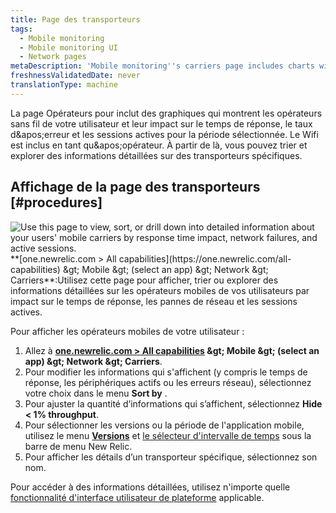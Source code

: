```yaml
---
title: Page des transporteurs
tags:
  - Mobile monitoring
  - Mobile monitoring UI
  - Network pages
metaDescription: 'Mobile monitoring''s carriers page includes charts with your mobile carriers and their response time impact, network failure rate, and active users.'
freshnessValidatedDate: never
translationType: machine
---
```


La page Opérateurs pour <InlinePopover type="mobile" />inclut des graphiques qui montrent les opérateurs sans fil de votre utilisateur et leur impact sur le temps de réponse, le taux d&amp;apos;erreur et les sessions actives pour la période sélectionnée. Le Wifi est inclus en tant qu&amp;apos;opérateur. À partir de là, vous pouvez trier et explorer des informations détaillées sur des transporteurs spécifiques.

## Affichage de la page des transporteurs [#procedures]

<img title="Mobile carriers" alt="Use this page to view, sort, or drill down into detailed information about your users' mobile carriers by response time impact, network failures, and active sessions." src="/images/mobile_screenshot-full_carriers-summary.webp" />

<figcaption>
  <DNT>**[one.newrelic.com &gt; All capabilities](https://one.newrelic.com/all-capabilities) &amp;gt; Mobile &amp;gt; (select an app) &amp;gt; Network &amp;gt; Carriers**</DNT>:Utilisez cette page pour afficher, trier ou explorer des informations détaillées sur les opérateurs mobiles de vos utilisateurs par impact sur le temps de réponse, les pannes de réseau et les sessions actives.
</figcaption>

Pour afficher les opérateurs mobiles de votre utilisateur :

1. Allez à <DNT>**[one.newrelic.com &gt; All capabilities](https://one.newrelic.com/all-capabilities) &amp;gt; Mobile &amp;gt; (select an app) &amp;gt; Network &amp;gt; Carriers**</DNT>.
2. Pour modifier les informations qui s'affichent (y compris le temps de réponse, les périphériques actifs ou les erreurs réseau), sélectionnez votre choix dans le menu <DNT>**Sort by**</DNT> .
3. Pour ajuster la quantité d’informations qui s’affichent, sélectionnez <DNT>**Hide &lt; 1% throughput**</DNT>.
4. Pour sélectionner les versions ou la période de l'application mobile, utilisez le menu [<DNT>**Versions**</DNT>](/docs/mobile-apps/versions) et [le sélecteur d'intervalle de temps](/docs/query-your-data/explore-query-data/dashboards/manage-your-dashboard/#dash-time-picker) sous la barre de menu New Relic.
5. Pour afficher les détails d’un transporteur spécifique, sélectionnez son nom.

Pour accéder à des informations détaillées, utilisez n'importe quelle [fonctionnalité d'interface utilisateur de plateforme](/docs/new-relic-solutions/new-relic-one/introduction-new-relic-platform) applicable.